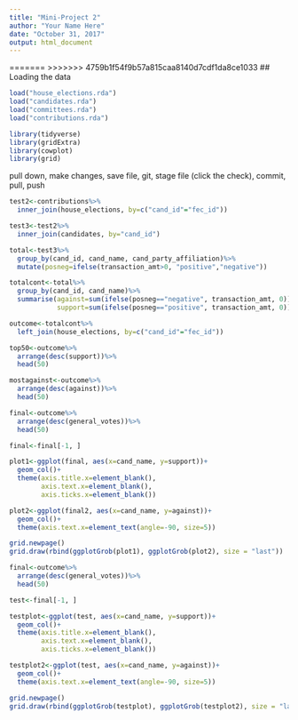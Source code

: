 ```yaml
---
title: "Mini-Project 2"
author: "Your Name Here"
date: "October 31, 2017"
output: html_document
---
```

=======
>>>>>>> 4759b1f54f9b57a815caa8140d7cdf1da8ce1033
## Loading the data

```r
load("house_elections.rda")
load("candidates.rda")
load("committees.rda")
load("contributions.rda")
```

```r
library(tidyverse)
library(gridExtra)
library(cowplot)
library(grid)
```
pull down, make changes, save file, git, stage file (click the check), commit, pull, push 

```r
test2<-contributions%>%
  inner_join(house_elections, by=c("cand_id"="fec_id"))

test3<-test2%>%
  inner_join(candidates, by="cand_id")
```

```r
total<-test3%>%
  group_by(cand_id, cand_name, cand_party_affiliation)%>%
  mutate(posneg=ifelse(transaction_amt>0, "positive","negative"))
```

```r
totalcont<-total%>%
  group_by(cand_id, cand_name)%>%
  summarise(against=sum(ifelse(posneg=="negative", transaction_amt, 0)),
            support=sum(ifelse(posneg=="positive", transaction_amt, 0)))
```

```r
outcome<-totalcont%>%
  left_join(house_elections, by=c("cand_id"="fec_id"))

top50<-outcome%>%
  arrange(desc(support))%>%
  head(50)

mostagainst<-outcome%>%
  arrange(desc(against))%>%
  head(50)
```

```r
final<-outcome%>%
  arrange(desc(general_votes))%>%
  head(50)

final<-final[-1, ]

plot1<-ggplot(final, aes(x=cand_name, y=support))+
  geom_col()+
  theme(axis.title.x=element_blank(),
        axis.text.x=element_blank(),
        axis.ticks.x=element_blank())

plot2<-ggplot(final2, aes(x=cand_name, y=against))+
  geom_col()+
  theme(axis.text.x=element_text(angle=-90, size=5))

grid.newpage()
grid.draw(rbind(ggplotGrob(plot1), ggplotGrob(plot2), size = "last"))
```

```r
final<-outcome%>%
  arrange(desc(general_votes))%>%
  head(50)

test<-final[-1, ]

testplot<-ggplot(test, aes(x=cand_name, y=support))+
  geom_col()+
  theme(axis.title.x=element_blank(),
        axis.text.x=element_blank(),
        axis.ticks.x=element_blank())

testplot2<-ggplot(test, aes(x=cand_name, y=against))+
  geom_col()+
  theme(axis.text.x=element_text(angle=-90, size=5))

grid.newpage()
grid.draw(rbind(ggplotGrob(testplot), ggplotGrob(testplot2), size = "last"))
```


